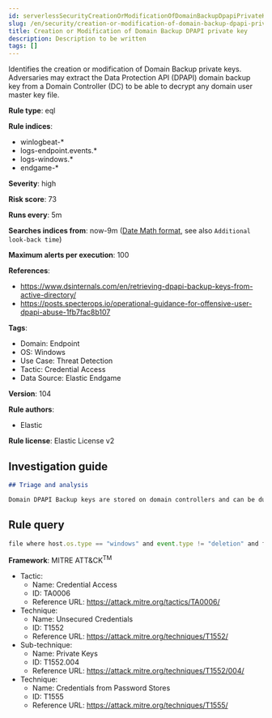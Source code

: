 ```yaml
---
id: serverlessSecurityCreationOrModificationOfDomainBackupDpapiPrivateKey
slug: /en/security/creation-or-modification-of-domain-backup-dpapi-private-key
title: Creation or Modification of Domain Backup DPAPI private key
description: Description to be written
tags: []
---
```


<div id="creation-or-modification-of-domain-backup-dpapi-private-key"></div>

Identifies the creation or modification of Domain Backup private keys. Adversaries may extract the Data Protection API (DPAPI) domain backup key from a Domain Controller (DC) to be able to decrypt any domain user master key file.

**Rule type**: eql

**Rule indices**: 

* winlogbeat-*
* logs-endpoint.events.*
* logs-windows.*
* endgame-*

**Severity**: high

**Risk score**: 73

**Runs every**: 5m

**Searches indices from**: now-9m ([Date Math format](((ref))/common-options.html#date-math), see also <DocLink id="serverlessSecurityRulesUiCreate" section="set-the-rules-schedule">`Additional look-back time`</DocLink>)

**Maximum alerts per execution**: 100

**References**: 

* https://www.dsinternals.com/en/retrieving-dpapi-backup-keys-from-active-directory/
* https://posts.specterops.io/operational-guidance-for-offensive-user-dpapi-abuse-1fb7fac8b107

**Tags**: 

* Domain: Endpoint
* OS: Windows
* Use Case: Threat Detection
* Tactic: Credential Access
* Data Source: Elastic Endgame

**Version**: 104

**Rule authors**: 

* Elastic

**Rule license**: Elastic License v2

## Investigation guide

```markdown
## Triage and analysis

Domain DPAPI Backup keys are stored on domain controllers and can be dumped remotely with tools such as Mimikatz. The resulting .pvk private key can be used to decrypt ANY domain user masterkeys, which then can be used to decrypt any secrets protected by those keys.
```

## Rule query

```js
file where host.os.type == "windows" and event.type != "deletion" and file.name : ("ntds_capi_*.pfx", "ntds_capi_*.pvk")

```

**Framework**: MITRE ATT&CK<sup>TM</sup>

* Tactic:
    * Name: Credential Access
    * ID: TA0006
    * Reference URL: https://attack.mitre.org/tactics/TA0006/
* Technique:
    * Name: Unsecured Credentials
    * ID: T1552
    * Reference URL: https://attack.mitre.org/techniques/T1552/
* Sub-technique:
    * Name: Private Keys
    * ID: T1552.004
    * Reference URL: https://attack.mitre.org/techniques/T1552/004/
* Technique:
    * Name: Credentials from Password Stores
    * ID: T1555
    * Reference URL: https://attack.mitre.org/techniques/T1555/

